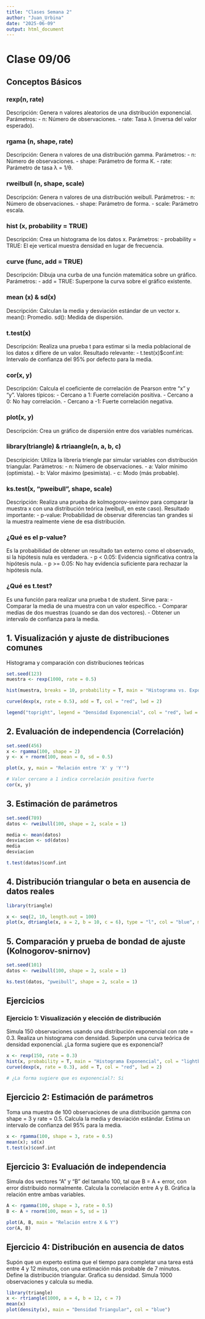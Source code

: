 ```yaml
---
title: "Clases Semana 2"
author: "Juan_Urbina"
date: "2025-06-09"
output: html_document
---
```


# Clase 09/06
## Conceptos Básicos
### rexp(n, rate)

Descripción: Genera n valores aleatorios de una distribución exponencial.
Parámetros:
  - n: Número de observaciones.
  - rate: Tasa λ (inversa del valor esperado).

### rgama (n, shape, rate)

Descripción: Genera n valores de una distribución gamma.
Parámetros:
  - n: Número de observaciones.
  - shape: Parámetro de forma К.
  - rate: Parámetro de tasa λ = 1/θ.

### rweilbull (n, shape, scale)

Descripción: Genera n valores de una distribución weibull.
Parámetros:
  - n: Número de observaciones.
  - shape: Parámetro de forma.
  - scale: Parámetro escala.  

### hist (x, probability = TRUE)

Descripción: Crea un histograma de los datos x.
Parámetros:
  - probability = TRUE: El eje vertical muestra densidad en lugar de frecuencia.

### curve (func, add = TRUE)

Descripción: Dibuja una curba de una función matemática sobre un gráfico.
Parámetros:
  - add = TRUE: Superpone la curva sobre el gráfico existente.
  
### mean (x) & sd(x)

Descripción: Calculan la media y desviación estándar de un vector x.
mean(): Promedio.
sd(): Medida de dispersión.

### t.test(x)

Descripción: Realiza una prueba t para estimar si la media poblacional de los datos x difiere de un valor.
Resultado relevante:
  - t.test(x)$conf.int: Intervalo de confianza del 95% por defecto para la media.
  
### cor(x, y)

Descripción: Calcula el coeficiente de correlación de Pearson entre "x" y "y".
Valores típicos:
  - Cercano a 1: Fuerte correlación positiva.
  - Cercano a 0: No hay correlación.
  - Cercano a -1: Fuerte correlación negativa.

### plot(x, y)

Descripción: Crea un gráfico de dispersión entre dos variables numéricas.
 
### library(triangle) & rtriaangle(n, a, b, c)

Descripición: Utiliza la librería triengle par simular variables con distribución triangular.
Parámetros:
  - n: Número de observaciones.
  - a: Valor mínimo (optimista).
  - b: Valor máximo (pesimista).
  - c: Modo (más probable).

### ks.test(x, "pweibull", shape, scale)

Descripción: Realiza una prueba de kolmogorov-swirnov para comparar la muestra x con una distribución teórica (weibull, en este caso).
Resultado importante:
  - p-value: Probabilidad de observar diferencias tan grandes si la muestra realmente viene de esa distribución.
  
### ¿Qué es el p-value?

Es la probabilidad de obtener un resultado tan externo como el observado, si la hipótesis nula es verdadera.
  - p < 0.05: Evidencia significativa contra la hipótesis nula.
  - p >= 0.05: No hay evidencia suficiente para rechazar la hipótesis nula.

### ¿Qué es t.test?

Es una función para realizar una prueba t de student.
Sirve para:
  - Comparar la media de una muestra con un valor específico.
  - Comparar medias de dos muestras (cuando se dan dos vectores).
  - Obtener un intervalo de confianza para la media.

## 1. Visualización y ajuste de distribuciones comunes

Histograma y comparación con distribuciones teóricas

```r
set.seed(123)
muestra <- rexp(1000, rate = 0.5)

hist(muestra, breaks = 10, probability = T, main = "Histograma vs. Exponencial", col = "Lightblue", xlab = "Valores")

curve(dexp(x, rate = 0.5), add = T, col = "red", lwd = 2)

legend("topright", legend = "Densidad Exponencial", col = "red", lwd = 2)
```

## 2. Evaluación de independencia (Correlación)

```r
set.seed(456)
x <- rgamma(100, shape = 2)
y <- x + rnorm(100, mean = 0, sd = 0.5)

plot(x, y, main = "Relación entre 'X' y 'Y'")

# Valor cercano a 1 indica correlación positiva fuerte
cor(x, y)
```

## 3. Estimación de parámetros

```r
set.seed(789)
datos <- rweibull(100, shape = 2, scale = 1)

media <- mean(datos)
desviacion <- sd(datos)
media
desviacion
```

```r
t.test(datos)$conf.int
```

## 4. Distribución triangular o beta en ausencia de datos reales

```r
library(triangle)

x <- seq(2, 10, length.out = 100)
plot(x, dtriangle(x, a = 2, b = 10, c = 6), type = "l", col = "blue", main = "Distribución Triangular", ylab = "Densidad", xlab = "Valor")
```

## 5. Comparación y prueba de bondad de ajuste (Kolnogorov-snirnov)

```r
set.seed(101)
datos <- rweibull(100, shape = 2, scale = 1)

ks.test(datos, "pweibull", shape = 2, scale = 1)
```

## Ejercicios

### Ejercicio 1: Visualización y elección de distribución

Simula 150 observaciones usando una distribución exponencial con rate = 0.3.
Realiza un histograma con densidad.
Superpón una curva teórica de densidad exponencial.
¿La forma sugiere que es exponencial?

```r
x <- rexp(150, rate = 0.3)
hist(x, probability = T, main = "Histograma Exponencial", col = "lightblue")
curve(dexp(x, rate = 0.3), add = T, col = "red", lwd = 2)

# ¿La forma sugiere que es exponencial?: Si
```

## Ejercicio 2: Estimación de parámetros

Toma una muestra de 100 observaciones de una distribución gamma con shape = 3 y rate = 0.5.
Calcula la media y desviación estándar.
Estima un intervalo de confianza del 95% para la media.

```r
x <- rgamma(100, shape = 3, rate = 0.5)
mean(x); sd(x)
t.test(x)$conf.int
```

## Ejercicio 3: Evaluación de independencia

Simula dos vectores "A" y "B" del tamaño 100, tal que B = A + error, con error distribuido normalmente.
Calcula la correlación entre A y B.
Gráfica la relación entre ambas variables.

```r
A <- rgamma(100, shape = 3, rate = 0.5)
B <- A + rnorm(100, mean = 5, sd = 1)

plot(A, B, main = "Relación entre X & Y")
cor(A, B)
```

## Ejercicio 4: Distribución en ausencia de datos

Supón que un experto estima que el tiempo para completar una tarea está entre 4 y 12 minutos, con una estimación más probable de 7 minutos.
Define la distribución triangular.
Grafica su densidad.
Simula 1000 observaciones y calcula su media.

```r
library(triangle)
x <- rtriangle(1000, a = 4, b = 12, c = 7)
mean(x)
plot(density(x), main = "Densidad Triangular", col = "blue")
```

```r
```

```r
```

```r
```

```r
```

```r
```

```r
```

```r
```

```r
```

```r
```

```r
```

```r
```

```r
```

```r
```

```r
```
